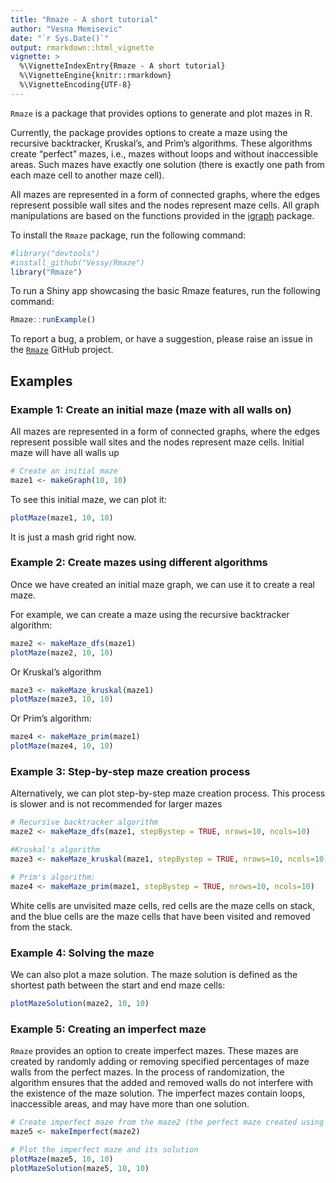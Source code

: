 ```yaml
---
title: "Rmaze - A short tutorial"
author: "Vesna Memisevic"
date: "`r Sys.Date()`"
output: rmarkdown::html_vignette
vignette: >
  %\VignetteIndexEntry{Rmaze - A short tutorial}
  %\VignetteEngine{knitr::rmarkdown}
  %\VignetteEncoding{UTF-8}
---
```



`Rmaze` is a package that provides options to generate and plot mazes in R. 

Currently, the package provides options to create a maze using the recursive backtracker, Kruskal's, and Prim's algorithms. These algorithms create "perfect" mazes, i.e., mazes without loops and without inaccessible areas. Such mazes have exactly one solution (there is exactly one path from each maze cell to another maze cell).

All mazes are represented in a form of connected graphs, where the edges represent possible wall sites and the nodes represent maze cells. All graph manipulations are based on the functions provided in the [igraph](https://cran.r-project.org/web/packages/igraph/index.html) package.

To install the `Rmaze` package, run the following command:

```r
#library("devtools")
#install_github("Vessy/Rmaze")
library("Rmaze")
```

To run a Shiny app showcasing the basic Rmaze features, run the following command:

```r
Rmaze::runExample()
```

To report a bug, a problem, or have a suggestion, please raise an issue in the [`Rmaze`](https://github.com/Vessy/Rmaze) GitHub project.

## Examples

### Example 1: Create an initial maze (maze with all walls on)

All mazes are represented in a form of connected graphs, where the edges represent possible wall sites and the nodes represent maze cells. Initial maze will have all walls up

```r
# Create an initial maze
maze1 <- makeGraph(10, 10)
```

To see this initial maze, we can plot it:

```r
plotMaze(maze1, 10, 10)
```

It is just a mash grid right now.

### Example 2: Create mazes using different algorithms

Once we have created an initial maze graph, we can use it to create a real maze.

For example, we can create a maze using the recursive backtracker algorithm:

```r
maze2 <- makeMaze_dfs(maze1)
plotMaze(maze2, 10, 10)
```

Or Kruskal's algorithm

```r
maze3 <- makeMaze_kruskal(maze1)
plotMaze(maze3, 10, 10)
```

Or Prim's algorithm:

```r
maze4 <- makeMaze_prim(maze1)
plotMaze(maze4, 10, 10)
```

### Example 3: Step-by-step maze creation process

Alternatively, we can plot step-by-step maze creation process. This process is slower and is not recommended for larger mazes

```r
# Recursive backtracker algorithm
maze2 <- makeMaze_dfs(maze1, stepBystep = TRUE, nrows=10, ncols=10)

#Kruskal's algorithm
maze3 <- makeMaze_kruskal(maze1, stepBystep = TRUE, nrows=10, ncols=10)

# Prim's algorithm:
maze4 <- makeMaze_prim(maze1, stepBystep = TRUE, nrows=10, ncols=10)
```

White cells are unvisited maze cells, red cells are the maze cells on stack, and the blue cells are the maze cells that have been visited and removed from the stack.

### Example 4: Solving the maze

We can also plot a maze solution. The maze solution is defined as the shortest path between the start and end maze cells:

```r
plotMazeSolution(maze2, 10, 10)
```

### Example 5: Creating an imperfect maze

`Rmaze` provides an option to create imperfect mazes. These mazes are created by randomly adding or removing specified percentages of maze walls from the perfect mazes. In the process of randomization, the algorithm ensures that the added and removed walls do not interfere with the existence of the maze solution. The imperfect mazes contain loops, inaccessible areas, and may have more than one solution.

```r
# Create imperfect maze from the maze2 (the perfect maze created using the recursive backtracker algorithm)
maze5 <- makeImperfect(maze2)

# Plot the imperfect maze and its solution
plotMaze(maze5, 10, 10)
plotMazeSolution(maze5, 10, 10)
```
